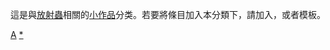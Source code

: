 {{hiddencat}}
這是與[[放射蟲|放射蟲]]相關的[[Wikipedia:小作品|小作品]]分类。若要將條目加入本分類下，請加入'''{{tl|Radiolaria-stub}}'''，或者'''{{tl|放射虫小作品}}'''模板。

[[Category:无脊椎动物小作品|A]]
[[Category:放射虫门|*]]